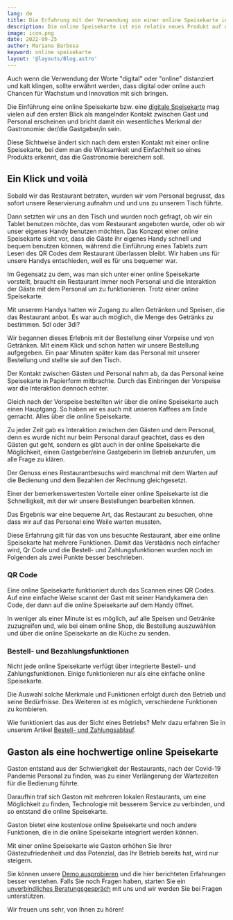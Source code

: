```yaml
---
lang: de
title: Die Erfahrung mit der Verwendung von einer online Speisekarte in einem Restaurant
description: Die online Speisekarte ist ein relativ neues Produkt auf dem Gastronomiemarkt und wird daher auch mit einer gewissen Skepsis betrachtet. Aus diesem Grund wird in diesem Blogpost ausführlich über die Erfahrungen mit der Verwendung einer online Speisekarte in einem Restaurant berichtet. 
image: icon.png
date: 2022-09-25
author: Mariana Barbosa
keyword: online speisekarte
layout: '@layouts/Blog.astro'
---
```


Auch wenn die Verwendung der Worte "digital" oder "online" distanziert und kalt klingen, sollte erwähnt werden, dass digital oder online auch Chancen für Wachstum und Innovation mit sich bringen.

Die Einführung eine online Speisekarte bzw. eine [digitale Speisekarte](/de/digitale-speisekarte) mag vielen auf den ersten Blick als mangelnder Kontakt zwischen Gast und Personal erscheinen und bricht damit ein wesentliches Merkmal der Gastronomie: der/die Gastgeber/in sein.

Diese Sichtweise ändert sich nach dem ersten Kontakt mit einer online Speisekarte, bei dem man die Wirksamkeit und Einfachheit so eines Produkts erkennt, das die Gastronomie bereichern soll.

## Ein Klick und voilà

Sobald wir das Restaurant betraten, wurden wir vom Personal begrusst, das sofort unsere Reservierung aufnahm und und uns zu unserem Tisch führte.

Dann setzten wir uns an den Tisch und wurden noch gefragt, ob wir ein Tablet benutzen möchte, das vom Restaurant angeboten wurde, oder ob wir unser eigenes Handy benutzen möchten. Das Konzept einer online Speisekarte sieht vor, dass die Gäste ihr eigenes Handy schnell und bequem benutzen können, während die Einführung eines Tablets zum Lesen des QR Codes dem Restaurant überlassen bleibt. Wir haben uns für unsere Handys entschieden, weil es für uns bequemer war.

Im Gegensatz zu dem, was man sich unter einer online Speisekarte vorstellt, braucht ein Restaurant immer noch Personal und die Interaktion der Gäste mit dem Personal um zu funktionieren. Trotz einer online Speisekarte.

Mit unserem Handys hatten wir Zugang zu allen Getränken und Speisen, die das Restaurant anbot. Es war auch möglich, die Menge des Getränks zu bestimmen. 5dl oder 3dl?

Wir begannen dieses Erlebnis mit der Bestellung einer Vorpeise und von Getränken. Mit einem Klick und schon hatten wir unsere Bestellung aufgegeben. Ein paar Minuten später kam das Personal mit unserer Bestellung und stellte sie auf den Tisch.

Der Kontakt zwischen Gästen und Personal nahm ab, da das Personal keine Speisekarte in Papierform mitbrachte. Durch das Einbringen der Vorspeise war die Interaktion dennoch echter.

Gleich nach der Vorspeise bestellten wir über die online Speisekarte auch einen Hauptgang. So haben wir es auch mit unseren Kaffees am Ende gemacht. Alles über die online Speisekarte. 

Zu jeder Zeit gab es Interaktion zwischen den Gästen und dem Personal, denn es wurde nicht nur beim Personal darauf geachtet, dass es den Gästen gut geht, sondern es gibt auch in der online Speisekarte die Möglichkeit, einen Gastgeber/eine Gastgeberin im Betrieb anzurufen, um alle Frage zu klären.

Der Genuss eines Restaurantbesuchs wird manchmal mit dem Warten auf die Bedienung und dem Bezahlen der Rechnung gleichgesetzt.

Einer der bemerkenswertesten Vorteile einer online Speisekarte ist die Schnelligkeit, mit der wir unsere Bestellungen bearbeiten können.

Das Ergebnis war eine bequeme Art, das Restaurant zu besuchen, ohne dass wir auf das Personal eine Weile warten mussten.

Diese Erfahrung gilt für das von uns besuchte Restaurant, aber eine online Speisekarte hat mehrere Funktionen. Damit das Verstädnis noch einfacher wird, Qr Code und die Bestell- und Zahlungsfunktionen wurden noch im Folgenden als zwei Punkte besser beschrieben.

### QR Code

Eine online Speisekarte funktioniert durch das Scannen eines QR Codes. Auf eine einfache Weise scannt der Gast mit seiner Handykamera den Code, der dann auf die online Speisekarte auf dem Handy öffnet. 

In weniger als einer Minute ist es möglich, auf alle Speisen und Getränke zuzugreifen und, wie bei einem online Shop, die Bestellung auszuwählen und über die online Speisekarte an die Küche zu senden.

### Bestell- und Bezahlungsfunktionen

Nicht jede online Speisekarte verfügt über integrierte Bestell- und Zahlungsfunktionen. Einige funktionieren nur als eine einfache online Speisekarte.

Die Auswahl solche Merkmale und Funktionen erfolgt durch den Betrieb und seine Bedürfnisse. Des Weiteren ist es möglich, verschiedene Funktionen zu kombieren. 

Wie funktioniert das aus der Sicht eines Betriebs? Mehr dazu erfahren Sie in unserem Artikel [Bestell- und Zahlungsablauf](/de/bestell-und-zahlungs-ablauf-gastro-betriebe/).

## Gaston als eine hochwertige online Speisekarte 

Gaston entstand aus der Schwierigkeit der Restaurants, nach der Covid-19 Pandemie Personal zu finden, was zu einer Verlängerung der Wartezeiten für die Bedienung führte. 

Daraufhin traf sich Gaston mit mehreren lokalen Restaurants, um eine Möglichkeit zu finden, Technologie mit besserem Service zu verbinden, und so entstand die online Speisekarte.

Gaston bietet eine kostenlose online Speisekarte und noch andere Funktionen, die in die online Speisekarte integriert werden können. 

Mit einer online Speisekarte wie Gaston erhöhen Sie Ihrer Gästezufriedenheit und das Potenzial, das Ihr Betrieb bereits hat, wird nur steigern.

Sie können unsere [Demo ausprobieren](/de/demo) und die hier berichteten Erfahrungen besser verstehen. Falls Sie noch Fragen haben, starten Sie ein [unverbindliches Beratungsgespräch](/de/kontakt) mit uns und wir werden Sie bei Fragen unterstützen.

Wir freuen uns sehr, von Ihnen zu hören!
